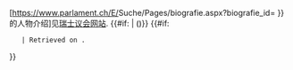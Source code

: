 [https://www.parlament.ch/E/<includeonly>Suche/Pages/biografie.aspx?biografie_id={{{1}}}</includeonly> {{{2|{{PAGENAME}}}}}的人物介绍]见[https://www.parlament.ch/E/ 瑞士议会网站]. {{#if: {{{language|}}} |
<span class="languageicon" style="font-size:0.95em; font-weight:bold; color:#555;">({{{language}}})</span>}} {{#if: {{{date|}}}
    |&#32;Retrieved on {{{date}}}.
}}<noinclude>
{{Documentation}}
<!-- PLEASE ADD THIS TEMPLATE'S CATEGORIES AND INTERWIKIS TO THE /doc SUBPAGE, THANKS -->
</noinclude>